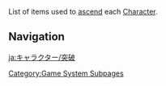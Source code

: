 {{CharacterSystemTabs}}
{{See Also|Talent/Leveling}}
List of items used to [[Character#Ascensions|ascend]] each [[Character]].
{{Character Ascensions/List}}

==Navigation==
{{Development Item Navbox}}
[[Category:Game System Subpages]]

[[ja:キャラクター/突破]]